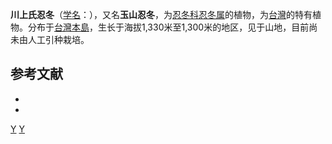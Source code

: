 {{Speciesbox 
| genus = Lonicera
| species = kawakamii
| authority = ([[早田文藏|Hayata]]) Masamune
}}

'''川上氏忍冬'''（[[学名|学名]]：{{lang|la|'''''Lonicera kawakamii'''''}}），又名'''玉山忍冬'''，为[[忍冬科|忍冬科]][[忍冬属|忍冬属]]的植物，为[[台灣|台灣]]的特有植物。分布于[[台灣島|台灣本島]]，生长于海拔1,330米至1,300米的地区，见于山地，目前尚未由人工引种栽培。

== 参考文献 ==

* {{cite web| url =http://www.bioinfo.cn/db05/KmzwSpecies.php?action=view&id=3304| title =玉山忍冬| work =《中国高等植物数据库全库》| publisher =中国科学院微生物研究所| author =昆明植物研究所| accessdate =2009-02-24| archive-date =2016-03-05| archive-url =https://web.archive.org/web/20160305030439/http://www.bioinfo.cn/db05/KmzwSpecies.php?action=view&id=3304| dead-url =yes}}
* {{TaiBNET| zh=川上氏忍冬 | id=202814 | binomial=Lonicera kawakamii | authority=Hayata Masam., 1931 | var= | accessdate=2013-01-24}}
{{Taxonbar|from=Q11054877}}

[[Category:忍冬属|Y]]
[[Category:臺灣特有植物|Y]]